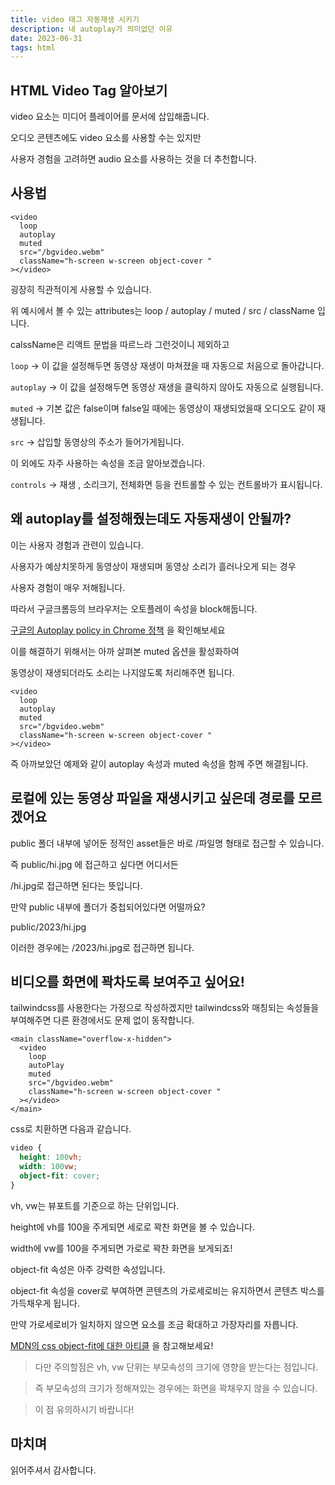 ```yaml
---
title: video 태그 자동재생 시키기
description: 내 autoplay가 의미없던 이유
date: 2023-06-31
tags: html
---
```


## HTML Video Tag 알아보기

video 요소는 미디어 플레이어를 문서에 삽입해줍니다.

오디오 콘텐츠에도 video 요소를 사용할 수는 있지만

사용자 경험을 고려하면 audio 요소를 사용하는 것을 더 추천합니다.

## 사용법

```tsx
<video
  loop
  autoplay
  muted
  src="/bgvideo.webm"
  className="h-screen w-screen object-cover "
></video>
```

굉장히 직관적이게 사용할 수 있습니다.

위 예시에서 볼 수 있는 attributes는 loop / autoplay / muted / src / className 입니다.

calssName은 리액트 문법을 따르느라 그런것이니 제외하고

`loop` -> 이 값을 설정해두면 동영상 재생이 마쳐졌을 때 자동으로 처음으로 돌아갑니다.

`autoplay` -> 이 값을 설정해두면 동영상 재생을 클릭하지 않아도 자동으로 실행됩니다.

`muted` -> 기본 값은 false이며 false일 때에는 동영상이 재생되었을때 오디오도 같이 재생됩니다.

`src` -> 삽입할 동영상의 주소가 들어가게됩니다.

이 외에도 자주 사용하는 속성을 조금 알아보겠습니다.

`controls` -> 재생 , 소리크기, 전체화면 등을 컨트롤할 수 있는 컨트롤바가 표시됩니다.

## 왜 autoplay를 설정해줬는데도 자동재생이 안될까?

이는 사용자 경험과 관련이 있습니다.

사용자가 예상치못하게 동영상이 재생되며 동영상 소리가 흘러나오게 되는 경우

사용자 경험이 매우 저해됩니다.

따라서 구글크롬등의 브라우저는 오토플레이 속성을 block해둡니다.

[구글의 Autoplay policy in Chrome 정책](https://developer.chrome.com/blog/autoplay) 을 확인해보세요

이를 해결하기 위해서는 아까 살펴본 muted 옵션을 활성화하여

동영상이 재생되더라도 소리는 나지않도록 처리해주면 됩니다.

```tsx
<video
  loop
  autoplay
  muted
  src="/bgvideo.webm"
  className="h-screen w-screen object-cover "
></video>
```

즉 아까보았던 예제와 같이 autoplay 속성과 muted 속성을 함께 주면 해결됩니다.

## 로컬에 있는 동영상 파일을 재생시키고 싶은데 경로를 모르겠어요

public 폴더 내부에 넣어둔 정적인 asset들은 바로 /파일명 형태로 접근할 수 있습니다.

즉 public/hi.jpg 에 접근하고 싶다면 어디서든

/hi.jpg로 접근하면 된다는 뜻입니다.

만약 public 내부에 폴더가 중첩되어있다면 어떨까요?

public/2023/hi.jpg

이러한 경우에는 /2023/hi.jpg로 접근하면 됩니다.

## 비디오를 화면에 꽉차도록 보여주고 싶어요!

tailwindcss를 사용한다는 가정으로 작성하겠지만 tailwindcss와 매칭되는 속성들을 부여해주면 다른 환경에서도 문제 없이 동작합니다.

```tsx
<main className="overflow-x-hidden">
  <video
    loop
    autoPlay
    muted
    src="/bgvideo.webm"
    className="h-screen w-screen object-cover "
  ></video>
</main>
```

css로 치환하면 다음과 같습니다.

```css
video {
  height: 100vh;
  width: 100vw;
  object-fit: cover;
}
```

vh, vw는 뷰포트를 기준으로 하는 단위입니다.

height에 vh를 100을 주게되면 세로로 꽉찬 화면을 볼 수 있습니다.

width에 vw를 100을 주게되면 가로로 꽉찬 화면을 보게되죠!

object-fit 속성은 아주 강력한 속성입니다.

object-fit 속성을 cover로 부여하면 콘텐츠의 가로세로비는 유지하면서 콘텐츠 박스를 가득채우게 됩니다.

만약 가로세로비가 일치하지 않으면 요소를 조금 확대하고 가장자리를 자릅니다.

[MDN의 css object-fit에 대한 아티클](https://developer.mozilla.org/ko/docs/Web/CSS/object-fit) 을 참고해보세요!

> 다만 주의할점은 vh, vw 단위는 부모속성의 크기에 영향을 받는다는 점입니다.

> 즉 부모속성의 크기가 정해져있는 경우에는 화면을 꽉채우지 않을 수 있습니다.

> 이 점 유의하시기 바랍니다!

## 마치며

읽어주셔서 감사합니다.

